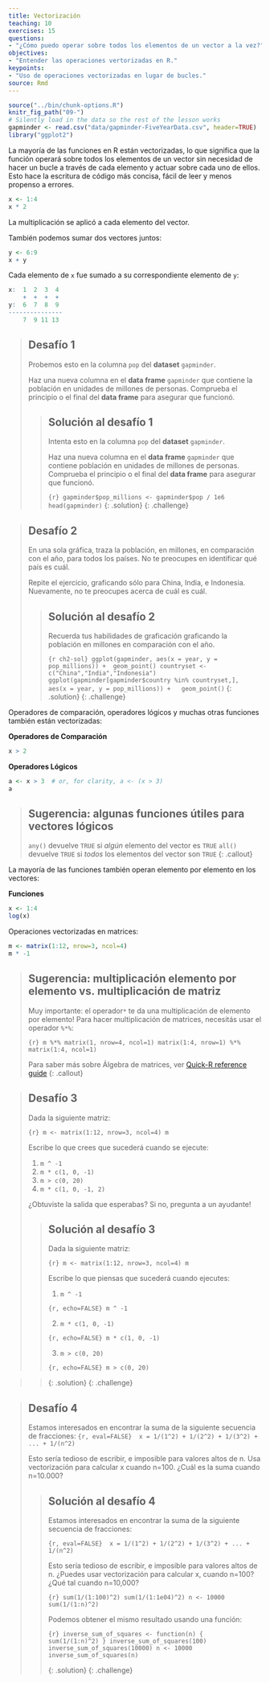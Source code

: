 ```yaml
---
title: Vectorización
teaching: 10
exercises: 15
questions:
- "¿Cómo puedo operar sobre todos los elementos de un vector a la vez?"
objectives:
- "Entender las operaciones vertorizadas en R."
keypoints:
- "Uso de operaciones vectorizadas en lugar de bucles."
source: Rmd
---
```

```r
source("../bin/chunk-options.R")
knitr_fig_path("09-")
# Silently load in the data so the rest of the lesson works
gapminder <- read.csv("data/gapminder-FiveYearData.csv", header=TRUE)
library("ggplot2")
```


La mayoría de las funciones en R están vectorizadas, lo que significa que la función
operará sobre todos los elementos de un vector sin necesidad de hacer un bucle a través
de cada elemento y actuar sobre cada uno de ellos. Esto hace la escritura de código más
concisa, fácil de leer y menos propenso a errores.

```r
x <- 1:4
x * 2
```

La multiplicación se aplicó a cada elemento del vector.

También podemos sumar dos vectores juntos:

```r
y <- 6:9
x + y
```

Cada elemento de `x` fue sumado a su correspondiente elemento de `y`:

```r
x:  1  2  3  4
    +  +  +  +
y:  6  7  8  9
---------------
    7  9 11 13
```

> ## Desafío 1
>
> Probemos esto en la columna `pop` del **dataset** `gapminder`.
>
> Haz una nueva columna en el **data frame** `gapminder` que
> contiene la población en unidades de millones de personas.
> Comprueba el principio o el final del **data frame** para asegurar
> que funcionó.
>
> > ## Solución al desafío 1
> >
> > Intenta esto en la columna `pop` del **dataset** `gapminder`.
> >
> > Haz una nueva columna en el **data frame** `gapminder` que
> > contiene población en unidades de millones de personas.
> > Comprueba el principio o el final del **data frame** para asegurar
> > que funcionó.
> >
> > ```{r}
> > gapminder$pop_millions <- gapminder$pop / 1e6
> > head(gapminder)
> > ```
> {: .solution}
{: .challenge}


> ## Desafío 2
>
> En una sola gráfica, traza la población, en 
> millones, en comparación con el año, para todos los países. No te preocupes en
> identificar qué país es cuál.
>
> Repite el ejercicio, graficando sólo para China, India, e
> Indonesia. Nuevamente, no te preocupes acerca de cuál es cuál.
>
> > ## Solución al desafío 2
> >
> > Recuerda tus habilidades de graficación graficando la población en millones en comparación con el año.
> >
> > ```{r ch2-sol}
> > ggplot(gapminder, aes(x = year, y = pop_millions)) +
> >  geom_point()
> > countryset <- c("China","India","Indonesia")
> > ggplot(gapminder[gapminder$country %in% countryset,],
> >        aes(x = year, y = pop_millions)) +
> >   geom_point()
> > ```
> {: .solution}
{: .challenge}


Operadores de comparación, operadores lógicos y muchas otras funciones también están
vectorizadas:


**Operadores de Comparación**

```r
x > 2
```

**Operadores Lógicos**

```r
a <- x > 3  # or, for clarity, a <- (x > 3)
a
```

> ## Sugerencia: algunas funciones útiles para vectores lógicos
>
> `any()` devuelve `TRUE` si *algún* elemento del vector es `TRUE`
> `all()` devuelve `TRUE` si *todos* los elementos del vector son `TRUE`
{: .callout}

La mayoría de las funciones también operan elemento por elemento en los vectores:

**Funciones**

```r
x <- 1:4
log(x)
```

Operaciones vectorizadas en matrices:

```r
m <- matrix(1:12, nrow=3, ncol=4)
m * -1
```

> ## Sugerencia: multiplicación elemento por elemento vs. multiplicación de matriz
>
> Muy importante: el operador`*` te da una multiplicación de elemento por elemento!
> Para hacer multiplicación de matrices, necesitás usar el operador `%*%`:
>
> ```{r}
> m %*% matrix(1, nrow=4, ncol=1)
> matrix(1:4, nrow=1) %*% matrix(1:4, ncol=1)
> ```
>
> Para saber más sobre Álgebra de matrices, ver [Quick-R reference guide](http://www.statmethods.net/advstats/matrix.html)
{: .callout}


> ## Desafío 3
>
> Dada la siguiente matriz:
>
> ```{r}
> m <- matrix(1:12, nrow=3, ncol=4)
> m
> ```
>
> Escribe lo que crees que sucederá cuando se ejecute:
>
> 1. `m ^ -1`
> 2. `m * c(1, 0, -1)`
> 3. `m > c(0, 20)`
> 4. `m * c(1, 0, -1, 2)`
>
> ¿Obtuviste la salida que esperabas? Si no, pregunta a un ayudante!
>
> > ## Solución al desafío 3
> >
> > Dada la siguiente matriz:
> >
> > 
> > ```{r}
> > m <- matrix(1:12, nrow=3, ncol=4)
> > m
> > ```
> >
> >
> > Escribe lo que piensas que sucederá cuando ejecutes:
> >
> > 1. `m ^ -1`
> >
> > ```{r, echo=FALSE}
> > m ^ -1
> > ```
> >
> > 2. `m * c(1, 0, -1)`
> >
> > ```{r, echo=FALSE}
> > m * c(1, 0, -1)
> > ```
> >
> > 3. `m > c(0, 20)`
> >
> > ```{r, echo=FALSE}
> > m > c(0, 20)
> > ```

> >
> {: .solution}
{: .challenge}


> ## Desafío 4
>
> Estamos interesados en encontrar la suma de la 
> siguiente secuencia de fracciones:
>```{r, eval=FALSE}
>  x = 1/(1^2) + 1/(2^2) + 1/(3^2) + ... + 1/(n^2)
> ```
>
> Esto sería tedioso de escribir, e imposible para valores altos de 
> n. Usa vectorización para calcular x cuando n=100. ¿Cuál es la suma cuando
> n=10.000?
>
> > ##  Solución al desafío 4
> >
> > Estamos interesados en encontrar la suma de la
> > siguiente secuencia de fracciones:
> >
> > ```{r, eval=FALSE}
> >  x = 1/(1^2) + 1/(2^2) + 1/(3^2) + ... + 1/(n^2)
> > ```
> >
> > Esto sería tedioso de escribir, e imposible para
> > valores altos de n.
> > ¿Puedes usar vectorización para calcular x, cuando n=100?
> > ¿Qué tal cuando n=10,000?
> >
> > 
> > ```{r}
> > sum(1/(1:100)^2)
> > sum(1/(1:1e04)^2)
> > n <- 10000
> > sum(1/(1:n)^2)
> > ```
> >
> > Podemos obtener el mismo resultado usando una función:
> > 
> > ```{r}
> > inverse_sum_of_squares <- function(n) {
> >   sum(1/(1:n)^2)
> > }
> > inverse_sum_of_squares(100)
> > inverse_sum_of_squares(10000)
> > n <- 10000
> > inverse_sum_of_squares(n)
> > ```
> >
> {: .solution}
{: .challenge}
